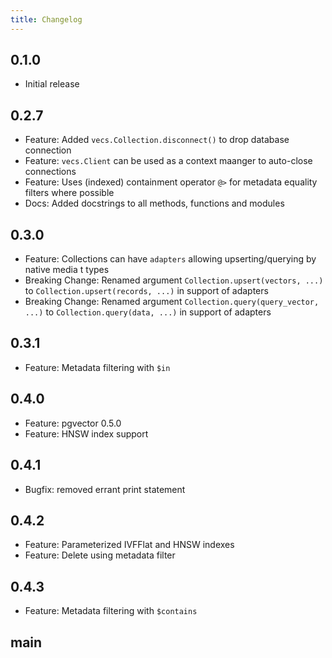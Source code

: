```yaml
---
title: Changelog
---
```


## 0.1.0

- Initial release

## 0.2.7

- Feature: Added `vecs.Collection.disconnect()` to drop database connection
- Feature: `vecs.Client` can be used as a context maanger to auto-close connections
- Feature: Uses (indexed) containment operator `@>` for metadata equality filters where possible
- Docs: Added docstrings to all methods, functions and modules

## 0.3.0

- Feature: Collections can have `adapters` allowing upserting/querying by native media t types
- Breaking Change: Renamed argument `Collection.upsert(vectors, ...)` to `Collection.upsert(records, ...)` in support of adapters
- Breaking Change: Renamed argument `Collection.query(query_vector, ...)` to `Collection.query(data, ...)` in support of adapters

## 0.3.1

- Feature: Metadata filtering with `$in`

## 0.4.0

- Feature: pgvector 0.5.0
- Feature: HNSW index support

## 0.4.1

- Bugfix: removed errant print statement

## 0.4.2

- Feature: Parameterized IVFFlat and HNSW indexes
- Feature: Delete using metadata filter

## 0.4.3

- Feature: Metadata filtering with `$contains`

## main
